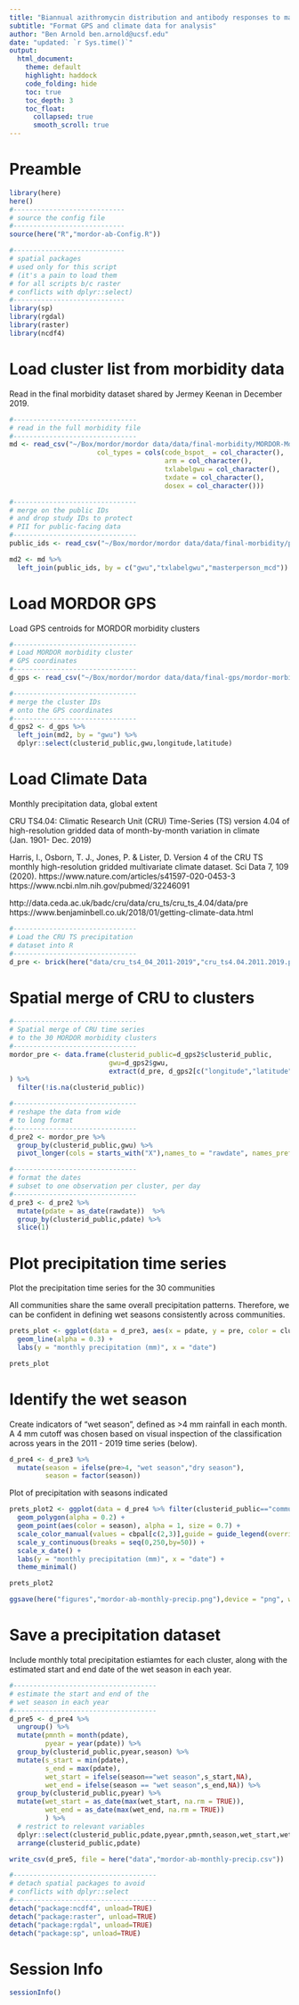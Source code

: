 ```yaml
---
title: "Biannual azithromycin distribution and antibody responses to malaria, bacterial, and protozoan pathogens among Nigerien children"
subtitle: "Format GPS and climate data for analysis"
author: "Ben Arnold ben.arnold@ucsf.edu"
date: "updated: `r Sys.time()`"
output: 
  html_document:
    theme: default
    highlight: haddock
    code_folding: hide
    toc: true
    toc_depth: 3
    toc_float:
      collapsed: true
      smooth_scroll: true
---
```


# Preamble

```r
library(here)
here()
#----------------------------
# source the config file
#----------------------------
source(here("R","mordor-ab-Config.R"))

#----------------------------
# spatial packages
# used only for this script
# (it's a pain to load them
# for all scripts b/c raster
# conflicts with dplyr::select)
#----------------------------
library(sp)
library(rgdal)
library(raster)
library(ncdf4)
```

# Load cluster list from morbidity data

Read in the final morbidity dataset shared by Jermey Keenan in December 2019. 

```r
#-------------------------------
# read in the full morbidity file
#-------------------------------
md <- read_csv("~/Box/mordor/mordor data/data/final-morbidity/MORDOR-Morbidity-merged-20Mar2019.csv",
                      col_types = cols(code_bspot_ = col_character(),
                                       arm = col_character(),
                                       txlabelgwu = col_character(),
                                       txdate = col_character(),
                                       dosex = col_character()))

#-------------------------------
# merge on the public IDs
# and drop study IDs to protect
# PII for public-facing data
#-------------------------------
public_ids <- read_csv("~/Box/mordor/mordor data/data/final-morbidity/public-IDs/mordor-morbidity-public-IDs-child.csv")

md2 <- md %>%
  left_join(public_ids, by = c("gwu","txlabelgwu","masterperson_mcd"))
```

# Load MORDOR GPS

Load GPS centroids for MORDOR morbidity clusters

```r
#-------------------------------
# Load MORDOR morbidity cluster
# GPS coordinates
#-------------------------------
d_gps <- read_csv("~/Box/mordor/mordor data/data/final-gps/mordor-morbidity-cluster-gps.csv")

#-------------------------------
# merge the cluster IDs
# onto the GPS coordinates
#-------------------------------
d_gps2 <- d_gps %>%
  left_join(md2, by = "gwu") %>%
  dplyr::select(clusterid_public,gwu,longitude,latitude)

```


# Load Climate Data

Monthly precipitation data, global extent

CRU TS4.04: Climatic Research Unit (CRU) Time-Series (TS) version 4.04 of high-resolution gridded data of month-by-month variation in climate (Jan. 1901- Dec. 2019)

Harris, I., Osborn, T. J., Jones, P. & Lister, D. Version 4 of the CRU TS monthly high-resolution gridded multivariate climate dataset. Sci Data 7, 109 (2020).
https://www.nature.com/articles/s41597-020-0453-3
https://www.ncbi.nlm.nih.gov/pubmed/32246091

http://data.ceda.ac.uk/badc/cru/data/cru_ts/cru_ts_4.04/data/pre
https://www.benjaminbell.co.uk/2018/01/getting-climate-data.html

```r
#-------------------------------
# Load the CRU TS precipitation 
# dataset into R 
#-------------------------------
d_pre <- brick(here("data/cru_ts4_04_2011-2019","cru_ts4.04.2011.2019.pre.dat.nc"), varname="pre")
```

# Spatial merge of CRU to clusters

```r
#-------------------------------
# Spatial merge of CRU time series 
# to the 30 MORDOR morbidity clusters
#-------------------------------
mordor_pre <- data.frame(clusterid_public=d_gps2$clusterid_public,
                         gwu=d_gps2$gwu,
                         extract(d_pre, d_gps2[c("longitude","latitude")])
) %>%
  filter(!is.na(clusterid_public))

#-------------------------------
# reshape the data from wide
# to long format
#-------------------------------
d_pre2 <- mordor_pre %>%
  group_by(clusterid_public,gwu) %>%
  pivot_longer(cols = starts_with("X"),names_to = "rawdate", names_prefix = "X", values_to = "pre")

#-------------------------------
# format the dates
# subset to one observation per cluster, per day
#-------------------------------
d_pre3 <- d_pre2 %>%
  mutate(pdate = as_date(rawdate))  %>%
  group_by(clusterid_public,pdate) %>%
  slice(1)

```

# Plot precipitation time series 

Plot the precipitation time series for the 30 communities

All communities share the same overall precipitation patterns.  Therefore, we can be confident in defining wet seasons consistently across communities.

```r
prets_plot <- ggplot(data = d_pre3, aes(x = pdate, y = pre, color = clusterid_public)) +
  geom_line(alpha = 0.3) +
  labs(y = "monthly precipitation (mm)", x = "date")

prets_plot
```

# Identify the wet season

Create indicators of "wet season", defined as >4 mm rainfall in each month. A 4 mm cutoff was chosen based on visual inspection of the classification across years in the 2011 - 2019 time series (below).

```r
d_pre4 <- d_pre3 %>%
  mutate(season = ifelse(pre>4, "wet season","dry season"),
         season = factor(season))
```

Plot of precipitation with seasons indicated

```r
prets_plot2 <- ggplot(data = d_pre4 %>% filter(clusterid_public=="community-1"), aes(x = pdate, y = pre)) +
  geom_polygon(alpha = 0.2) +
  geom_point(aes(color = season), alpha = 1, size = 0.7) +
  scale_color_manual(values = cbpal[c(2,3)],guide = guide_legend(override.aes = list(alpha=1, size = 2))) +
  scale_y_continuous(breaks = seq(0,250,by=50)) +
  scale_x_date() +
  labs(y = "monthly precipitation (mm)", x = "date") +
  theme_minimal()

prets_plot2

ggsave(here("figures","mordor-ab-monthly-precip.png"),device = "png", width = 8, height = 4)

```

# Save a precipitation dataset

Include monthly total precipitation estiamtes for each cluster, along with the estimated start and end date of the wet season in each year.

```r
#------------------------------------
# estimate the start and end of the
# wet season in each year
#------------------------------------
d_pre5 <- d_pre4 %>%
  ungroup() %>%
  mutate(pmnth = month(pdate),
         pyear = year(pdate)) %>%
  group_by(clusterid_public,pyear,season) %>%
  mutate(s_start = min(pdate),
         s_end = max(pdate),
         wet_start = ifelse(season=="wet season",s_start,NA),
         wet_end = ifelse(season == "wet season",s_end,NA)) %>%
  group_by(clusterid_public,pyear) %>%
  mutate(wet_start = as_date(max(wet_start, na.rm = TRUE)),
         wet_end = as_date(max(wet_end, na.rm = TRUE))
         ) %>%
  # restrict to relevant variables
  dplyr::select(clusterid_public,pdate,pyear,pmnth,season,wet_start,wet_end,pre) %>%
  arrange(clusterid_public,pdate) 

write_csv(d_pre5, file = here("data","mordor-ab-monthly-precip.csv"))
```

```r
#------------------------------------
# detach spatial packages to avoid
# conflicts with dplyr::select
#------------------------------------
detach("package:ncdf4", unload=TRUE)
detach("package:raster", unload=TRUE)
detach("package:rgdal", unload=TRUE)
detach("package:sp", unload=TRUE)
```


# Session Info
```r
sessionInfo()
```


